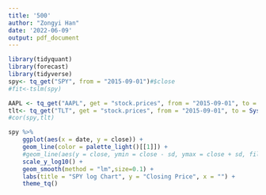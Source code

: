 ```yaml
---
title: '500'
author: "Zongyi Han"
date: '2022-06-09'
output: pdf_document
---
```


```r
library(tidyquant)
library(forecast)
library(tidyverse)
spy<- tq_get("SPY", from = "2015-09-01")#$close
#fit<-tslm(spy)

AAPL <- tq_get("AAPL", get = "stock.prices", from = "2015-09-01", to = Sys.Date())$close
tlt<- tq_get("TLT", get = "stock.prices", from = "2015-09-01", to = Sys.Date())$close
#cor(spy,tlt)

spy %>%
    ggplot(aes(x = date, y = close)) +
    geom_line(color = palette_light()[[1]]) +
    #geom_line(aes(y = close, ymin = close - sd, ymax = close + sd, fill = "blue"), alpha = .2) +
    scale_y_log10() +
    geom_smooth(method = "lm",size=0.1) +
    labs(title = "SPY log Chart", y = "Closing Price", x = "") + 
    theme_tq()

```

